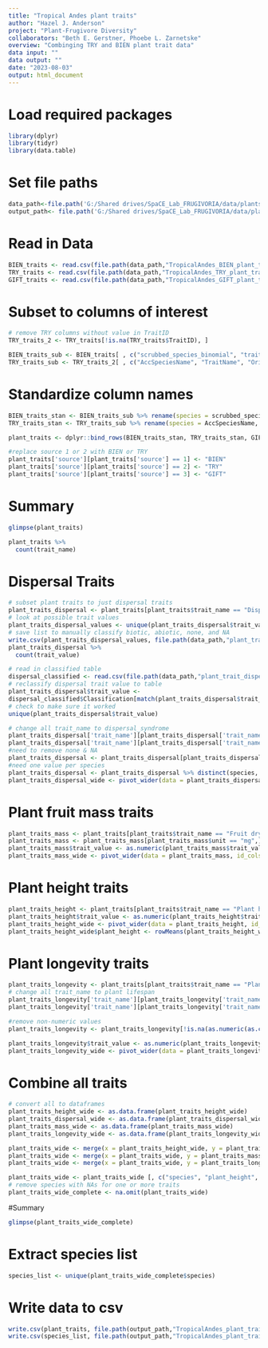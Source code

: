 ```yaml
---
title: "Tropical Andes plant traits"
author: "Hazel J. Anderson"
project: "Plant-Frugivore Diversity"
collaborators: "Beth E. Gerstner, Phoebe L. Zarnetske"
overview: "Combinging TRY and BIEN plant trait data"
data input: ""
data output: ""
date: "2023-08-03"
output: html_document
---
```


# Load required packages
```r
library(dplyr)
library(tidyr)
library(data.table)
```

# Set file paths
```r
data_path<-file.path('G:/Shared drives/SpaCE_Lab_FRUGIVORIA/data/plants/L0')
output_path<- file.path('G:/Shared drives/SpaCE_Lab_FRUGIVORIA/data/plants/L1')
```

# Read in Data
```r
BIEN_traits <- read.csv(file.path(data_path,"TropicalAndes_BIEN_plant_traits_forest.csv"))
TRY_traits <- read.csv(file.path(data_path,"TropicalAndes_TRY_plant_traits_forestSpecies.csv"))
GIFT_traits <- read.csv(file.path(data_path,"TropicalAndes_GIFT_plant_traits_forest.csv"))
```

# Subset to columns of interest
```r
# remove TRY columns without value in TraitID
TRY_traits_2 <- TRY_traits[!is.na(TRY_traits$TraitID), ]
```

```r
BIEN_traits_sub <- BIEN_traits[ , c("scrubbed_species_binomial", "trait_name", "trait_value", "unit")]
TRY_traits_sub <- TRY_traits_2[ , c("AccSpeciesName", "TraitName", "OrigValueStr", "OrigUnitStr")]
```

# Standardize column names
```r
BIEN_traits_stan <- BIEN_traits_sub %>% rename(species = scrubbed_species_binomial)
TRY_traits_stan <- TRY_traits_sub %>% rename(species = AccSpeciesName, trait_name = TraitName, trait_value = OrigValueStr, unit = OrigUnitStr)
```

```r
plant_traits <- dplyr::bind_rows(BIEN_traits_stan, TRY_traits_stan, GIFT_traits, .id = 'source')
```

```r
#replace source 1 or 2 with BIEN or TRY
plant_traits['source'][plant_traits['source'] == 1] <- "BIEN"
plant_traits['source'][plant_traits['source'] == 2] <- "TRY"
plant_traits['source'][plant_traits['source'] == 3] <- "GIFT"
```

# Summary
```r
glimpse(plant_traits)
```

```r
plant_traits %>%
  count(trait_name)
```

# Dispersal Traits
```r
# subset plant traits to just dispersal traits
plant_traits_dispersal <- plant_traits[plant_traits$trait_name == "Dispersal syndrome" | plant_traits$trait_name == "whole plant dispersal syndrome" | plant_traits$trait_name == "dispersal_syndrome",]
# look at possible trait values
plant_traits_dispersal_values <- unique(plant_traits_dispersal$trait_value)
# save list to manually classify biotic, abiotic, none, and NA
write.csv(plant_traits_dispersal_values, file.path(data_path,"plant_trait_dispersal_values.csv"))
plant_traits_dispersal %>%
  count(trait_value)
```

```r
# read in classified table
dispersal_classified <- read.csv(file.path(data_path,"plant_trait_dispersal_values_classified.csv"))
# reclassify dispersal trait value to table
plant_traits_dispersal$trait_value <- 
dispersal_classified$Classification[match(plant_traits_dispersal$trait_value,dispersal_classified$OrigValue )]
# check to make sure it worked
unique(plant_traits_dispersal$trait_value)
```

```r
# change all trait_name to dispersal_syndrome
plant_traits_dispersal['trait_name'][plant_traits_dispersal['trait_name'] == 'Dispersal syndrome'] <- 'dispersal_syndrome'
plant_traits_dispersal['trait_name'][plant_traits_dispersal['trait_name'] == 'whole plant dispersal syndrome'] <- 'dispersal_syndrome'
#need to remove none & NA
plant_traits_dispersal <- plant_traits_dispersal[plant_traits_dispersal$trait_value == "biotic" | plant_traits_dispersal$trait_value == "abiotic",]
#need one value per species
plant_traits_dispersal <- plant_traits_dispersal %>% distinct(species, .keep_all = TRUE)
plant_traits_dispersal_wide <- pivot_wider(data = plant_traits_dispersal, id_cols = species, names_from = trait_name, values_from = trait_value, values_fn = list)
```

# Plant fruit mass traits
```r
plant_traits_mass <- plant_traits[plant_traits$trait_name == "Fruit dry mass",]
plant_traits_mass <- plant_traits_mass[plant_traits_mass$unit == "mg",]
plant_traits_mass$trait_value <- as.numeric(plant_traits_mass$trait_value)
plant_traits_mass_wide <- pivot_wider(data = plant_traits_mass, id_cols = species, names_from = trait_name, values_from = trait_value, values_fn = mean)
```

# Plant height traits
```r
plant_traits_height <- plant_traits[plant_traits$trait_name == "Plant height vegetative" |plant_traits$trait_name == "whole plant height" |plant_traits$trait_name == "plant_height" ,]
plant_traits_height$trait_value <- as.numeric(plant_traits_height$trait_value)
plant_traits_height_wide <- pivot_wider(data = plant_traits_height, id_cols = species, names_from = trait_name, values_from = trait_value, values_fn = mean)
plant_traits_height_wide$plant_height <- rowMeans(plant_traits_height_wide[,2:3], na.rm = TRUE)
```

# Plant longevity traits
```r
plant_traits_longevity <- plant_traits[plant_traits$trait_name == "Plant lifespan (longevity)" | plant_traits$trait_name == "maximum whole plant longevity" | plant_traits$trait_name == "plant_lifespan",]
# change all trait_name to plant lifespan
plant_traits_longevity['trait_name'][plant_traits_longevity['trait_name'] == 'Plant lifespan (longevity)'] <- 'plant_lifespan'
plant_traits_longevity['trait_name'][plant_traits_longevity['trait_name'] == 'maximum whole plant longevity'] <- 'plant_lifespan'

#remove non-numeric values
plant_traits_longevity <- plant_traits_longevity[!is.na(as.numeric(as.character(plant_traits_longevity$trait_value))),]
```

```r
plant_traits_longevity$trait_value <- as.numeric(plant_traits_longevity$trait_value)
plant_traits_longevity_wide <- pivot_wider(data = plant_traits_longevity, id_cols = species, names_from = trait_name, values_from = trait_value, values_fn = mean)
```


# Combine all traits
```r
# convert all to dataframes
plant_traits_height_wide <- as.data.frame(plant_traits_height_wide)
plant_traits_dispersal_wide <- as.data.frame(plant_traits_dispersal_wide)
plant_traits_mass_wide <- as.data.frame(plant_traits_mass_wide)
plant_traits_longevity_wide <- as.data.frame(plant_traits_longevity_wide)

plant_traits_wide <- merge(x = plant_traits_height_wide, y = plant_traits_dispersal_wide, by = "species", all = TRUE)
plant_traits_wide <- merge(x = plant_traits_wide, y = plant_traits_mass_wide, by = "species", all = TRUE)
plant_traits_wide <- merge(x = plant_traits_wide, y = plant_traits_longevity_wide, by = "species", all = TRUE)
```

```r
plant_traits_wide <- plant_traits_wide [, c("species", "plant_height", "dispersal_syndrome", "plant_lifespan")]
# remove species with NAs for one or more traits
plant_traits_wide_complete <- na.omit(plant_traits_wide)
```

#Summary
```r
glimpse(plant_traits_wide_complete)
```

# Extract species list
```r
species_list <- unique(plant_traits_wide_complete$species)
```


# Write data to csv
```r
write.csv(plant_traits, file.path(output_path,"TropicalAndes_plant_traits_forest.csv"))
write.csv(species_list, file.path(output_path,"TropicalAndes_plant_traits_forest_species_list.csv"))
```